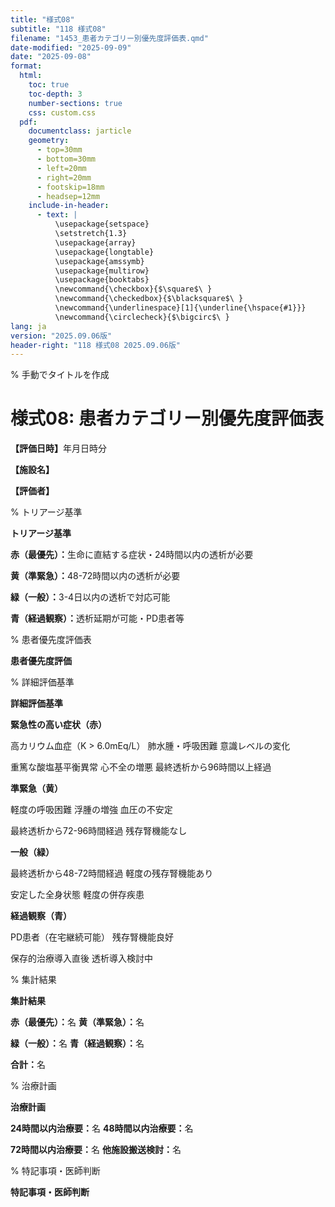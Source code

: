 ```yaml
---
title: "様式08"
subtitle: "118 様式08"
filename: "1453_患者カテゴリー別優先度評価表.qmd"
date-modified: "2025-09-09"
date: "2025-09-08"
format: 
  html:
    toc: true
    toc-depth: 3
    number-sections: true
    css: custom.css
  pdf:
    documentclass: jarticle
    geometry: 
      - top=30mm
      - bottom=30mm  
      - left=20mm
      - right=20mm
      - footskip=18mm
      - headsep=12mm
    include-in-header:
      - text: |
          \usepackage{setspace}
          \setstretch{1.3}
          \usepackage{array}
          \usepackage{longtable}
          \usepackage{amssymb}
          \usepackage{multirow}
          \usepackage{booktabs}
          \newcommand{\checkbox}{$\square$\ }
          \newcommand{\checkedbox}{$\blacksquare$\ }
          \newcommand{\underlinespace}[1]{\underline{\hspace{#1}}}
          \newcommand{\circlecheck}{$\bigcirc$\ }
lang: ja
version: "2025.09.06版"
header-right: "118 様式08 2025.09.06版"
---
```


% 手動でタイトルを作成

# 様式08: 患者カテゴリー別優先度評価表



**【評価日時】**\underlinespace{2cm}年\underlinespace{1cm}月\underlinespace{1cm}日\underlinespace{1cm}時\underlinespace{1cm}分



**【施設名】** \underlinespace{10cm}



**【評価者】** \underlinespace{10cm}



% トリアージ基準

**\large トリアージ基準**




**赤（最優先）：**生命に直結する症状・24時間以内の透析が必要



**黄（準緊急）：**48-72時間以内の透析が必要



**緑（一般）：**3-4日以内の透析で対応可能



**青（経過観察）：**透析延期が可能・PD患者等



% 患者優先度評価表

**\large 患者優先度評価**




\begin{longtable}{|p{1.3cm}|p{1.8cm}|p{1.5cm}|p{1.3cm}|p{1.3cm}|p{1.3cm}|p{1.5cm}|p{1.3cm}|p{1.5cm}|}
\hline
**患者ID** & **氏名** & **最終透析** & **緊急症状** & **残存腎機能** & **併存疾患** & **トリアージ** & **優先順位** & **備考** \\
\hline
\endfirsthead

\hline
**患者ID** & **氏名** & **最終透析** & **緊急症状** & **残存腎機能** & **併存疾患** & **トリアージ** & **優先順位** & **備考** \\
\hline
\endhead

 &  & / / & 有/無 & 有/無 & 軽/中/重 & 赤/黄/緑/青 &  &  \\
\hline
 &  & / / & 有/無 & 有/無 & 軽/中/重 & 赤/黄/緑/青 &  &  \\
\hline
 &  & / / & 有/無 & 有/無 & 軽/中/重 & 赤/黄/緑/青 &  &  \\
\hline
 &  & / / & 有/無 & 有/無 & 軽/中/重 & 赤/黄/緑/青 &  &  \\
\hline
 &  & / / & 有/無 & 有/無 & 軽/中/重 & 赤/黄/緑/青 &  &  \\
\hline
 &  & / / & 有/無 & 有/無 & 軽/中/重 & 赤/黄/緑/青 &  &  \\
\hline
 &  & / / & 有/無 & 有/無 & 軽/中/重 & 赤/黄/緑/青 &  &  \\
\hline
 &  & / / & 有/無 & 有/無 & 軽/中/重 & 赤/黄/緑/青 &  &  \\
\hline
 &  & / / & 有/無 & 有/無 & 軽/中/重 & 赤/黄/緑/青 &  &  \\
\hline
 &  & / / & 有/無 & 有/無 & 軽/中/重 & 赤/黄/緑/青 &  &  \\
\hline
 &  & / / & 有/無 & 有/無 & 軽/中/重 & 赤/黄/緑/青 &  &  \\
\hline
 &  & / / & 有/無 & 有/無 & 軽/中/重 & 赤/黄/緑/青 &  &  \\
\hline
 &  & / / & 有/無 & 有/無 & 軽/中/重 & 赤/黄/緑/青 &  &  \\
\hline
 &  & / / & 有/無 & 有/無 & 軽/中/重 & 赤/黄/緑/青 &  &  \\
\hline
 &  & / / & 有/無 & 有/無 & 軽/中/重 & 赤/黄/緑/青 &  &  \\
\hline
 &  & / / & 有/無 & 有/無 & 軽/中/重 & 赤/黄/緑/青 &  &  \\
\hline
 &  & / / & 有/無 & 有/無 & 軽/中/重 & 赤/黄/緑/青 &  &  \\
\hline
 &  & / / & 有/無 & 有/無 & 軽/中/重 & 赤/黄/緑/青 &  &  \\
\hline
 &  & / / & 有/無 & 有/無 & 軽/中/重 & 赤/黄/緑/青 &  &  \\
\hline
 &  & / / & 有/無 & 有/無 & 軽/中/重 & 赤/黄/緑/青 &  &  \\
\hline
\end{longtable}



% 詳細評価基準

**\large 詳細評価基準**




**緊急性の高い症状（赤）**

\checkbox 高カリウム血症（K > 6.0mEq/L）     \checkbox 肺水腫・呼吸困難     \checkbox 意識レベルの変化

\checkbox 重篤な酸塩基平衡異常     \checkbox 心不全の増悪     \checkbox 最終透析から96時間以上経過



**準緊急（黄）**

\checkbox 軽度の呼吸困難     \checkbox 浮腫の増強     \checkbox 血圧の不安定

\checkbox 最終透析から72-96時間経過     \checkbox 残存腎機能なし



**一般（緑）**

\checkbox 最終透析から48-72時間経過     \checkbox 軽度の残存腎機能あり

\checkbox 安定した全身状態     \checkbox 軽度の併存疾患



**経過観察（青）**

\checkbox PD患者（在宅継続可能）     \checkbox 残存腎機能良好

\checkbox 保存的治療導入直後     \checkbox 透析導入検討中



% 集計結果

**\large 集計結果**




**赤（最優先）：**\underlinespace{2cm}名     **黄（準緊急）：**\underlinespace{2cm}名



**緑（一般）：**\underlinespace{2cm}名     **青（経過観察）：**\underlinespace{2cm}名



**合計：**\underlinespace{2cm}名



% 治療計画

**\large 治療計画**




**24時間以内治療要：**\underlinespace{2cm}名     **48時間以内治療要：**\underlinespace{2cm}名



**72時間以内治療要：**\underlinespace{2cm}名     **他施設搬送検討：**\underlinespace{2cm}名



% 特記事項・医師判断

**\large 特記事項・医師判断**




\underlinespace{13cm}



\underlinespace{13cm}



\underlinespace{13cm}



\underlinespace{13cm}



\underlinespace{13cm}